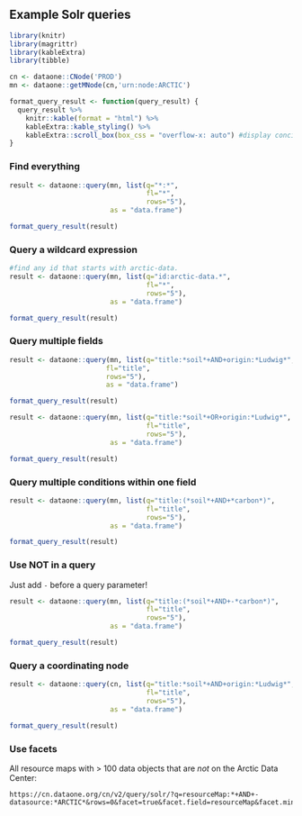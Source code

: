 ## Example Solr queries

```r
library(knitr)
library(magrittr)
library(kableExtra)
library(tibble)

cn <- dataone::CNode('PROD')
mn <- dataone::getMNode(cn,'urn:node:ARCTIC')

format_query_result <- function(query_result) {
  query_result %>% 
    knitr::kable(format = "html") %>% 
    kableExtra::kable_styling() %>% 
    kableExtra::scroll_box(box_css = "overflow-x: auto") #display concisely
}
```

### Find everything

```r
result <- dataone::query(mn, list(q="*:*",
                                  fl="*",
                                  rows="5"),
                         as = "data.frame")
```

```r
format_query_result(result)
```


### Query a wildcard expression 

```r
#find any id that starts with arctic-data.
result <- dataone::query(mn, list(q="id:arctic-data.*",
                                  fl="*",
                                  rows="5"),
                         as = "data.frame")
```

```r
format_query_result(result)
```

### Query multiple fields 

```r
result <- dataone::query(mn, list(q="title:*soil*+AND+origin:*Ludwig*",
                        fl="title",
                        rows="5"),
                        as = "data.frame")
```

```r
format_query_result(result)
```

```r
result <- dataone::query(mn, list(q="title:*soil*+OR+origin:*Ludwig*",
                                  fl="title",
                                  rows="5"),
                         as = "data.frame")
```


```r
format_query_result(result)
```


### Query multiple conditions within one field

```r
result <- dataone::query(mn, list(q="title:(*soil*+AND+*carbon*)",
                                  fl="title",
                                  rows="5"),
                         as = "data.frame") 
```

```r
format_query_result(result)
```

### Use NOT in a query

Just add `-` before a query parameter!

```r
result <- dataone::query(mn, list(q="title:(*soil*+AND+-*carbon*)",
                                  fl="title",
                                  rows="5"),
                         as = "data.frame")
```

```r
format_query_result(result)
```

### Query a coordinating node

```r
result <- dataone::query(cn, list(q="title:*soil*+AND+origin:*Ludwig*",
                                  fl="title",
                                  rows="5"),
                         as = "data.frame")
```

```r
format_query_result(result)
```

### Use facets

All resource maps with > 100 data objects that are _not_ on the Arctic Data Center:

```
https://cn.dataone.org/cn/v2/query/solr/?q=resourceMap:*+AND+-datasource:*ARCTIC*&rows=0&facet=true&facet.field=resourceMap&facet.mincount=100
```